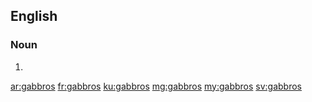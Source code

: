==English==

===Noun===
{{head|en|plural}}

# {{plural of|gabbro|lang=en}}

[[ar:gabbros]]
[[fr:gabbros]]
[[ku:gabbros]]
[[mg:gabbros]]
[[my:gabbros]]
[[sv:gabbros]]